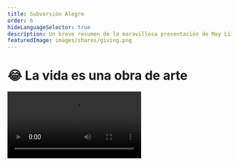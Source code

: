 ```yaml
---
title: Subversión Alegre
order: 6
hideLanguageSelector: true
description: Un breve resumen de la maravillosa presentación de May Li Khoe sobre subvertir alegremente el status quo.
featuredImage: images/shares/giving.png
---
```


# 😂 La vida es una obra de arte

<Video src="https://www.youtube-nocookie.com/embed/Aalyplbv5Mo?start=85" />

Hemos cubierto los inicios de Ethereum, los efectos que tendrá en el largo plazo dentro de nuestra sociedad capitalista, y la manera en la que todo ello encaja con respecto a la compleja historia de la integridad de datos. Sin embargo, persiste sobre nosotros una gran duda: ¿Qué significa realmente todo eso? Para ello, debemos alejarnos de la perspectiva de los hombres, y dar paso al escenario a la brilliante figura de May Li Khoe.

## ¿Cómo encaja en Kernel?

Esta maravillosa presentación ha sido elegida para profundizar tu aprecio por:

<Process>

¿De dónde proviene el significado?  
  
¿Cómo podemos diseñar nuestra propia percepción del mundo para generar más significado?  
  
¿Cómo podemos crear valor tanto para nosotros como para las comunidades que pertenecemos?    

</Process>

## Resumen 

May Li comienza hablando sobre su ascendencia mixta y el efecto que ha tenido en su manera de abordar y entender los conceptos el valor y significado. Siendo una de las diseñadoras que trabajó en el primer iPhone, tiene una perspectiva única sobre las habilidades que poseemos para diseñar ambas. May Li también habla sobre las masacres Indonesias en el 1965, uno de sus lugares de provincia, como estas fueron sancionadas por EEUU, y sobre todo el impacto que esta tragedia tuvo en cómo percibe las estructuras sociales, o como ella las llama, las narrativas dominantes. 

> "En vez de pensar en la vida como una serie de tareas que debemos tachar de la lista - algo que se puede plasmar sobre una gráfica que asciende constantemente hacia la derecha - me gusta entender mi vida como un lienzo sobre el que puedo desplegar el estilo artístico que más me apetezca, por raro que sea… Aquí está plasmado  mi diagrama de Venn que considero inamovible : el status quo debe cambiar, y la vida es corta. Cuando combinamos estos dos factores, entendemos que debemos subvertir el status quo y disfrutar tanto como nos sea posible a lo largo del camino”

Su discurso es colorido, ligero y gracioso, llegando a su vez a una conclusión tan precisa como profunda. Para esclarecer aún más si cabe: el sentido de meditar no es ser “bueno” en sentarse con los ojos cerrados sin pensar en nada: el sentido es convertir la propia vida en una práctica meditativa. Cada acto en sí mismo es una meditación. May Li lo describe en términos de convertir la propia vida en una obra de arte. La pregunta es, ¿cuál es el recurso principal para convertir nuestra vida en arte? Esta formación sostendrá el diseño de diálogos como principal sustento. Con esto en cuenta, volvamos hacia atrás y escuchemos más allá:

> “El primer ejemplo es BBQ Becky, una mujer que llamó a la policía porque unos negros estaban de barbacoa  [La respuesta fue la de organizar una barbacoa enorme y]  toda la comunidad se volcó al completo, todo el mundo era bienvenido, miles de personas atendieron el evento. Había comida espectacular, gente jugando al dominó. ¡Ahora resulta que se ha convertido en tradición!. [...] El segundo ejemplo es un grupo llamado 'futbolistas 4 life' [...] Era algo importante para muchos estudiantes tener espacio para jugar; y libertad y sensación de propiedad sobre sus tiempo de juego y sus propios cuerpos en un espacio que les hiciese sentirse agusto. [...] Lograr tener un espacio como un campo de fútbol donde poder jugar y quererse los unos a los otros: eso es un acto de resistencia. 

**En un imperio de mentiras, decir la verdad es un acto revolucionario. En una sociedad de miedo; el amor y la confianza son las principales herramientas de la resistencia.** 

Jugar nos permite crear y compartir esos espacios que nos pertenecen de una manera muy particular, espacios donde la competición no llega. 
Este es el motivo de la existencia de unicornios, bailarines programadores y memes ridículos del estilo. No es algo puntual. Es una parte fundamental de lo que significa una escritura global sin fronteras basada en el consenso. La revolución no está siendo televisada porque no trata de odio, ira, violencia, o cualquier cosa que genere titulares de una prensa que opera en base a incentivos sesgados. Es algo que va de corazón a corazón, aquí, en los patios de las prisiones donde usamos fondos equivalentes para construir campos de recreo donde podamos amar de nuevo.

<Flash>

<Card>

P: ¿Qué nos permite jugar de verdad? 

R: ¡Responde a esta pregunta de la forma que desees!

Pero además, subvertir el statu quo.  Diviértete tanto como puedas en el camino. Convierte la vida en un lienzo, en lugar de un gráfico con puntos de control. Bienvenidos todos. Come buena comida. Vuelve a disfrutar del dominó.

</Card>

</Flash>
 
### Las pequeñas cosas 

Cuando hagas estas pequeñas y alegres subversiones, recuerda que pueden ser pequeñas cosas. No tienen que ser estos grandiosos eventos con cientos o miles de personas. Cuando apareció el seguimiento facial, logré colar pequeños corazones en el Mac. Por aquel entonces, no había practicamente nada de color rosa por ningún lado (risas). Me hace feliz pensar que Steve Jobs aprobó la idea mientras le salían corazones rosas de la cabeza. Otro ejemplo son los tocadiscos Technis 1200 como avatares - muy icónicos en el hip hop - y algunos otros huevos de Pascua que todavía están en MacOS”

Mary Li procede a hablar sobre Scribble Together y el enfoque que le dió a su presentación. Uno de los ejemplos que usa es la habilidad de “estampar múltiples unicornios”. Todo está conectado. 

### Experimentando con el formato

> “Otra cosa que puedes hacer es experimentar con el formato [...] Por ejemplo, usar este formato de presentación tradicional para hacer que todos bailen [...] Otro ejemplo es subvertir la tecnología. Este es bastante más profundo. Hablamos mucho sobre la epidemia de la soledad [...] de alguna manera, hemos aceptado que la computación tiene que estar encerrada detrás de estos pequeños rectángulos [...] ¿cuántos años llevamos en este en este recorrido computacional y, sin embargo, todavía asentimos a dejarnos encerrar en cosas como estas? ¿Qué pasaría si le diésemos la vuelta a las computadoras? Hay una organización llamada Dynamic Land que hace exactamente eso. Es como cocinar o hacer álbumes de recortes, excepto que todo es software y construimos cosas juntos.”

Merece la pena conocer un poco a Bret Victor y el trabajo que él y gente como él están haciendo sobre la computación como concepto y práctica, en vez de simplemente escribir más software de manera lineal y encajonada. Quédese con esto hasta que May Li haga llover púrpura sobre los prototipos de todos con una anulación de Prince. Volveremos a Bret más adelante en el curso.

### Creando espacio 

> “Crear un espacio para el cambio no significa necesariamente que lo hagas tu solo, simplemente lo estás haciendo posible para el resto”

May Li habla sobre La Pelanga, un colectivo de DJs que ella ayudó a crear y que organiza fiestas en la “Bay Area” donde se hacen cosas muy interesantes con su área de festejos. La primera, por ejemplo, recaudó fondos para Haití, de manera, una vez más, ligera, divertida, colorida y profunda. Una vez tuve un amigo que me dijo: “No estoy tan interesado en Jesús, ¿sabes?. ¡Estoy mucho más interesado en que demonios pasaba con el agua sobre la que caminó! Con ello quiso decir que los verdaderos milagros ocurren cuando se crea un entorno donde otros puedan lograr cosas aparentemente milagrosas. 

### Teniendo en cuenta la Simbología 

> "Cuando piensas en la narrativa dominante y el statu quo, los simbolismos juegan un gran papel, porque gran parte de cómo nos relacionamos entre nosotros es a través de símbolos e historias”

En esta ocasión, Mary Li y sus amigos utilizaron una galería tradicional, construyeron una réplica del muro propuesto entre los EEUU y méxico hecho a base de piñatas, y organizaron una gran fiesta para hacer lo que tradicionalmente se hace con piñatas, ¡aplastarlas! El video es una delicia para la vista. 
Para ver otro maravilloso ejemplo de esta forma de ser y expresarse, consulte el cuento de Scott Benesiinaabandan Gwiizens, la anciana y el dispositivo de bolsa de pulpo de la página 45, y el ensayo de la Dra. Noelani Arista, Indigenzing AI de la página 102 en el documento de protocolo indígena:
Los  adizkookaan y la memoria-espacio-tiempo donde residen son cosas extrañas…

Al ser alfabetizados de forma lúdica en un nivel, y proporcionar a su vez una capa de kaona o significado oculto, ofrecemos a las personas una invitación a profundizar en su compromiso.

### Construyendo sobre la historia

> "Creo que el cambio rara vez es sencillo y, a diferencia de las portadas de las revistas, no sucede con una sola persona. Tenemos mucho espacio para construir sobre la historia, para construir sobre todo el trabajo formidable de las personas que nos precedieron y lucharon por un mundo mejor. Un grupo de personas que hizo algo muy importante fueron los Panteras Negras. Algo que la gente no sabe sobre ellos es que instituyeron un programa de desayuno gratis para niños. Hablamos mucho sobre la educación y todas las diferentes estadísticas y proyectos, pero si la gente viene a clase con hambre, no pueden aprender [...] Este programa de desayuno gratuito terminó siendo el modelo para el programa federal de desayuno gratuito que ocurre hoy en día."

May Li usa este ejemplo para hablar sobre el Colectivo de Cocina Popular.

> "Estas son recetas de resiliencia. La fuerza de nuestras comunidades, en lo más profundo,  se basa en las comidas que compartimos juntos".

Por favor, avisen a Vivek para hablar sobre la importancia de la comida. Él tiene diversas opiniones sobre el tema.

<Flash>

<Card>

P: ¿Cuáles son las cinco formas en que podemos subvertir el status quo de manera alegre? 

1. Hacer cosas pequeñas. 
2. Experimentar con el formato. 
3. Crear espacio (¡no productos!). 
4. Tener en cuenta la simbología. 
5. Construir sobre la historia.

</Card>

</Flash>

### Cambiando la naturaleza del trabajo

> "Pasé muchos años en salas de conferencias y, en algún momento después de estar en Apple durante un tiempo, sentí que quería hacer algo un poco diferente y terminé uniéndome a Khan Academy. Había un par de razones por las que me atrajo: una de ellas es que es una organización sin fin de lucro que está construyendo software, lo cual es bastante raro. Pensé: "mmm, ¿qué pasaría si nuestras estructuras de incentivos fueran un poco diferentes?" También quería democratizar el aprendizaje, así que la misión me resultó realmente profunda. Y lo último fue sobre la cultura, porque sentí que la organización estaba realmente abierta a experimentar con cambios culturales.
 
> "Queríamos cambiar el software educativo que simplemente evalúa a los estudiantes y solo pregunta '¿Ya lo entiendes?' para pasar a algo que les permitiese explorar mundos mágicos por sí mismos donde, por ejemplo, entender las matemáticas les diese poderes [...] Y todo tipo de cosas interesantes surgieron de ello: propiedades visuales e interactivas de los números primos y así sucesivamente.

> "Las personas tienden a tener una imaginación muy viva cuando trabajan en diseño: de hecho, literalmente, tienen las herramientas y están dibujando constantemente posibles futuros. Cuando se está iterando, se está dibujando literalmente múltiples futuros posibles. Así que, si te detienes un segundo y piensas en algo que quieres cambiar y miras a tu alrededor, ¡hay tantos posibles cómplices aquí! Esta es realmente una invitación para que hagas algunos amigos y empieces algo y subvertir el statu quo de manera alegre".

<Flash>

<Card>

P: Los tres claves para cambiar la naturaleza del trabajo son:

R:  Incentivos, Misión y Cultura.

</Card>

</Flash>